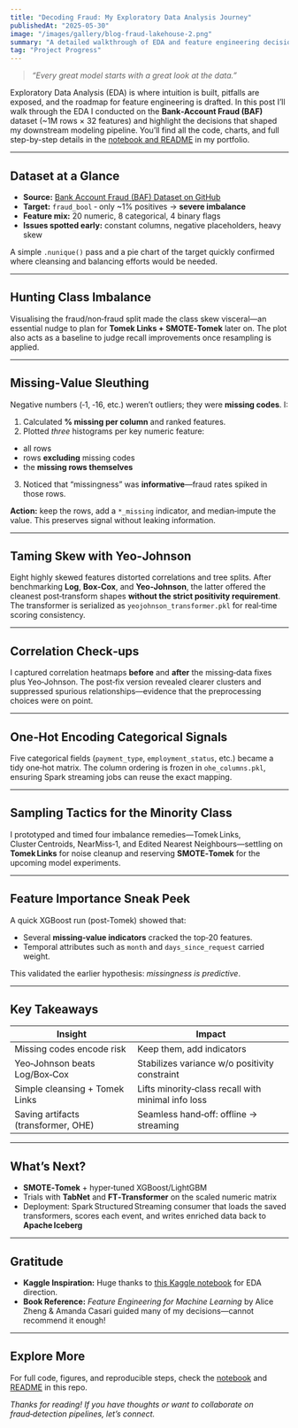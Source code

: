 ```yaml
---
title: "Decoding Fraud: My Exploratory Data Analysis Journey"
publishedAt: "2025-05-30"
image: "/images/gallery/blog-fraud-lakehouse-2.png"
summary: "A detailed walkthrough of EDA and feature engineering decisions on the BAF fraud dataset. Includes missing value handling, transformation choices, class imbalance strategies, and model-ready pipeline tips."
tag: "Project Progress"
---
```


> *“Every great model starts with a great look at the data.”*

Exploratory Data Analysis (EDA) is where intuition is built, pitfalls are exposed, and the roadmap for feature engineering is drafted. In this post I’ll walk through the EDA I conducted on the **Bank‑Account Fraud (BAF)** dataset (~1M rows × 32 features) and highlight the decisions that shaped my downstream modeling pipeline. You’ll find all the code, charts, and full step-by-step details in the [notebook and README](./README.md) in my portfolio.

---

## Dataset at a Glance
- **Source:** [Bank Account Fraud (BAF) Dataset on GitHub](https://github.com/feedzai/bank-account-fraud)
- **Target:** `fraud_bool` ‑ only ~1% positives → **severe imbalance**
- **Feature mix:** 20 numeric, 8 categorical, 4 binary flags
- **Issues spotted early:** constant columns, negative placeholders, heavy skew

A simple `.nunique()` pass and a pie chart of the target quickly confirmed where cleansing and balancing efforts would be needed.

---

## Hunting Class Imbalance

Visualising the fraud/non‑fraud split made the class skew visceral—an essential nudge to plan for **Tomek Links + SMOTE‑Tomek** later on. The plot also acts as a baseline to judge recall improvements once resampling is applied.

---

## Missing‑Value Sleuthing

Negative numbers (‑1, ‑16, etc.) weren’t outliers; they were **missing codes**. I:

1. Calculated **% missing per column** and ranked features.
2. Plotted *three* histograms per key numeric feature:
- all rows
- rows **excluding** missing codes
- the **missing rows themselves**
3. Noticed that “missingness” was **informative**—fraud rates spiked in those rows.

**Action:** keep the rows, add a `*_missing` indicator, and median‑impute the value. This preserves signal without leaking information.

---

## Taming Skew with Yeo‑Johnson

Eight highly skewed features distorted correlations and tree splits. After benchmarking **Log**, **Box‑Cox**, and **Yeo‑Johnson**, the latter offered the cleanest post‑transform shapes **without the strict positivity requirement**. The transformer is serialized as `yeojohnson_transformer.pkl` for real‑time scoring consistency.

---

## Correlation Check‑ups

I captured correlation heatmaps **before** and **after** the missing‑data fixes plus Yeo‑Johnson. The post‑fix version revealed clearer clusters and suppressed spurious relationships—evidence that the preprocessing choices were on point.

---

## One‑Hot Encoding Categorical Signals

Five categorical fields (`payment_type`, `employment_status`, etc.) became a tidy one‑hot matrix. The column ordering is frozen in `ohe_columns.pkl`, ensuring Spark streaming jobs can reuse the exact mapping.

---

## Sampling Tactics for the Minority Class

I prototyped and timed four imbalance remedies—Tomek Links, Cluster Centroids, NearMiss‑1, and Edited Nearest Neighbours—settling on **Tomek Links** for noise cleanup and reserving **SMOTE‑Tomek** for the upcoming model experiments.

---

## Feature Importance Sneak Peek

A quick XGBoost run (post‑Tomek) showed that:

- Several **missing‑value indicators** cracked the top‑20 features.
- Temporal attributes such as `month` and `days_since_request` carried weight.

This validated the earlier hypothesis: *missingness is predictive*.

---

## Key Takeaways

| Insight                        | Impact                                   |
|--------------------------------|------------------------------------------|
| Missing codes encode risk      | Keep them, add indicators                |
| Yeo‑Johnson beats Log/Box‑Cox  | Stabilizes variance w/o positivity constraint |
| Simple cleansing + Tomek Links | Lifts minority‑class recall with minimal info loss |
| Saving artifacts (transformer, OHE) | Seamless hand‑off: offline → streaming |

---

## What’s Next?

- **SMOTE‑Tomek** + hyper‑tuned XGBoost/LightGBM
- Trials with **TabNet** and **FT‑Transformer** on the scaled numeric matrix
- Deployment: Spark Structured Streaming consumer that loads the saved transformers, scores each event, and writes enriched data back to **Apache Iceberg**

---

## Gratitude

- **Kaggle Inspiration:** Huge thanks to [this Kaggle notebook](https://www.kaggle.com/code/matthewmcnulty/bank-account-fraud#1.-Exploratory-Data-Analysis-of-Bank-Account-Applications) for EDA direction.
- **Book Reference:** *Feature Engineering for Machine Learning* by Alice Zheng & Amanda Casari guided many of my decisions—cannot recommend it enough!

---

## Explore More

For full code, figures, and reproducible steps, check the [notebook](https://github.com/ASabale/Project-X/blob/main/EDA/Exploratory%20Data%20Analysis.ipynb) and [README](https://github.com/ASabale/Project-X/blob/main/EDA/README.md) in this repo.

*Thanks for reading! If you have thoughts or want to collaborate on fraud‑detection pipelines, let’s connect.*

